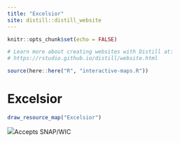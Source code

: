 ```yaml
---
title: "Excelsior"
site: distill::distill_website
---
```


```r
knitr::opts_chunk$set(echo = FALSE)

# Learn more about creating websites with Distill at:
# https://rstudio.github.io/distill/website.html

```



```r
source(here::here("R", "interactive-maps.R"))
```



<div class="mt-16 mb-4">
<h1 class="text-4xl font-bold mb-4">Excelsior</h1>
</div>







```r
draw_resource_map("Excelsior")
```

<div class="mx-auto inline text-gray-600"><img class="py-4 pr-2 inline" src="assets/accepts-snap-wic.svg"><span>Accepts SNAP/WIC</span></div>
